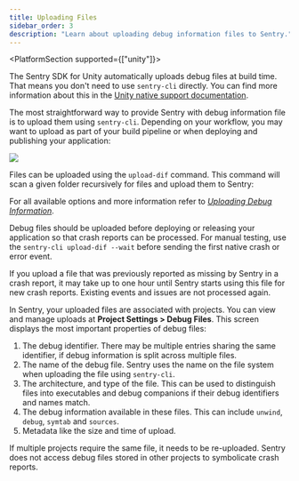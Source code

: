 ```yaml
---
title: Uploading Files
sidebar_order: 3
description: "Learn about uploading debug information files to Sentry."
---
```


<PlatformSection supported={["unity"]}>
<Note>

The Sentry SDK for Unity automatically uploads debug files at build time. That means you don't need to use `sentry-cli` directly.
You can find more information about this in the [Unity native support documentation](/platforms/unity/native-support/).

</Note>
</PlatformSection>

The most straightforward way to provide Sentry with debug information file is
to upload them using `sentry-cli`. Depending on your workflow, you may want to
upload as part of your build pipeline or when deploying and publishing your
application:

![](debug-files-workflow.png)

Files can be uploaded using the `upload-dif` command. This command will scan a
given folder recursively for files and upload them to Sentry:

<PlatformContent includePath="upload-dif" />

For all available options and more information refer to [_Uploading Debug
Information_](/product/cli/dif/#uploading-files).

Debug files should be uploaded before deploying or releasing your
application so that crash reports can be processed. For manual testing, use the
`sentry-cli upload-dif --wait` before sending the first native crash or error
event.

If you upload a file that was previously reported as missing by Sentry in a crash
report, it may take up to one hour until Sentry starts using this file for new
crash reports. Existing events and issues are not processed again.

In Sentry, your uploaded files are associated with projects. You can view and
manage uploads at **Project Settings > Debug Files**. This screen displays the
most important properties of debug files:

1. The debug identifier. There may be multiple entries sharing the same
   identifier, if debug information is split across multiple files.
2. The name of the debug file. Sentry uses the name on the file system when
   uploading the file using `sentry-cli`.
3. The architecture, and type of the file. This can be used to distinguish files
   into executables and debug companions if their debug identifiers and names
   match.
4. The debug information available in these files. This can include `unwind`,
   `debug`, `symtab` and `sources`.
5. Metadata like the size and time of upload.

If multiple projects require the same file, it needs to be re-uploaded. Sentry
does not access debug files stored in other projects to symbolicate crash
reports.
